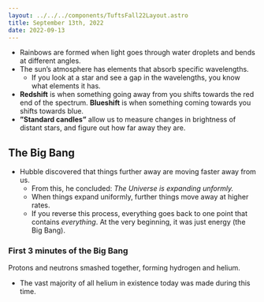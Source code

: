 ```yaml
---
layout: ../../../components/TuftsFall22Layout.astro
title: September 13th, 2022
date: 2022-09-13
---
```


- Rainbows are formed when light goes through water droplets and bends at different angles. 
- The sun’s atmosphere has elements that absorb specific wavelengths. 
	- If you look at a star and see a gap in the wavelengths, you know what elements it has. 
- **Redshift** is when something going away from you shifts towards the red end of the spectrum. **Blueshift** is when something coming towards you shifts towards blue. 
- **”Standard candles”** allow us to measure changes in brightness of distant stars, and figure out how far away they are. 

## The Big Bang

- Hubble discovered that things further away are moving faster away from us. 
	- From this, he concluded: _The Universe is expanding unformly._
	- When things expand uniformly, further things move away at higher rates. 
	- If you reverse this process, everything goes back to one point that contains _everything_. At the very beginning, it was just energy (the Big Bang). 

### First 3 minutes of the Big Bang

Protons and neutrons smashed together, forming hydrogen and helium. 

- The vast majority of all helium in existence today was made during this time. 